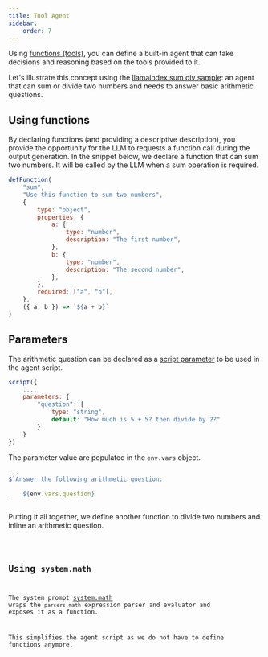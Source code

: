 ```yaml
---
title: Tool Agent
sidebar:
    order: 7
---
```



Using [functions (tools)](/genaiscript/reference/functions),
you can define a built-in agent that can take decisions
and reasoning based on the tools provided to it.

Let's illustrate this concept using the [llamaindex sum div sample](https://ts.llamaindex.ai/examples/agent):
an agent that can sum or divide two numbers and needs to answer basic arithmetic questions.

## Using functions

By declaring functions (and providing a descriptive description), you provide the opportunity
for the LLM to requests a function call during the output generation. In the snippet below,
we declare a function that can sum two numbers. It will be called by the LLM when a sum operation
is required.

```js "defFunction"
defFunction(
    "sum",
    "Use this function to sum two numbers",
    {
        type: "object",
        properties: {
            a: {
                type: "number",
                description: "The first number",
            },
            b: {
                type: "number",
                description: "The second number",
            },
        },
        required: ["a", "b"],
    },
    ({ a, b }) => `${a + b}`
)
```

## Parameters

The arithmetic question can be declared as a [script
parameter](/genaiscript/reference/scripts/variables) to be used in the agent script.

```js "parameters"
script({
    ...,
    parameters: {
        "question": {
            type: "string",
            default: "How much is 5 + 5? then divide by 2?"
        }
    }
})
```

The parameter value are populated in the `env.vars` object.

```js "env.vars.question"
...
$`Answer the following arithmetic question:

    ${env.vars.question}
`
```

Putting it all together, we define another function to divide two numbers
and inline an arithmetic question.

<Code title="math-agent.genai.js" code={mathAgentSrc} wrap={true} lang="js" />

## Using `system.math`

The system prompt [system.math](/genaiscript/reference/scripts/system#systemmath)
wraps the `parsers.math` expression parser and evaluator and exposes it as a function.

This simplifies the agent script as we do not have to define functions anymore.

<Code
    title="math-agent.genai.js"
    code={mathAgentSystemSrc}
    wrap={true}
    lang="js"
/>
